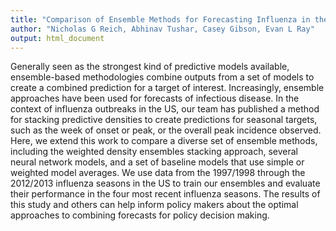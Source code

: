 ```yaml
---
title: "Comparison of Ensemble Methods for Forecasting Influenza in the United States"
author: "Nicholas G Reich, Abhinav Tushar, Casey Gibson, Evan L Ray"
output: html_document
---
```


Generally seen as the strongest kind of predictive models available, ensemble-based methodologies combine outputs from a set of models to create a combined prediction for a target of interest. Increasingly, ensemble approaches have been used for forecasts of infectious disease. In the context of influenza outbreaks in the US, our team has published a method for stacking predictive densities to create predictions for seasonal targets, such as the week of onset or peak, or the overall peak incidence observed. Here, we extend this work to compare a diverse set of ensemble methods, including the weighted density ensembles stacking approach, several neural network models, and a set of baseline models that use simple or weighted model averages. We use data from the 1997/1998 through the 2012/2013 influenza seasons in the US to train our ensembles and evaluate their performance in the four most recent influenza seasons. The results of this study and others can help inform policy makers about the optimal approaches to combining forecasts for policy decision making.
